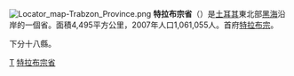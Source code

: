[[File:Locator_map-Trabzon_Province.png|right]]
'''特拉布宗省'''（{{lang-tr|Trabzon}}）是[[土耳其|土耳其]]東北部[[黑海|黑海]]沿岸的一個省。面積4,495平方公里，2007年人口1,061,055人。首府[[特拉布宗|特拉布宗]]。

下分十八縣。

{{Turkey}}

{{Authority control}}
[[Category:土耳其行政區劃|T]]
[[Category:特拉布宗省|]]